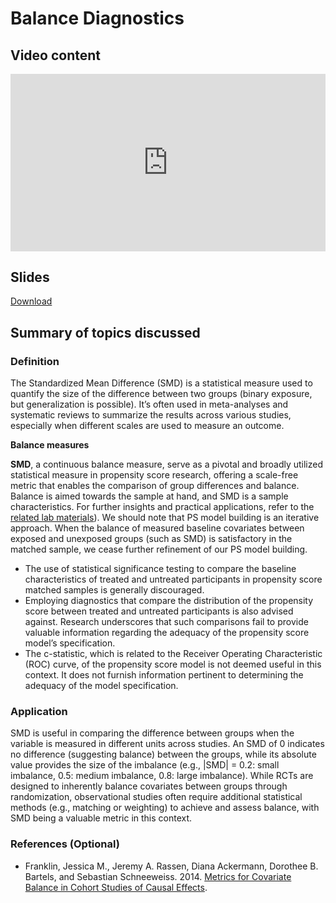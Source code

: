 # Balance Diagnostics {.unnumbered}

## Video content

::: {style="position: relative; padding-bottom: 56.25%; height: 0; overflow: hidden;"}
<iframe src="https://www.youtube.com/embed/hqpPReClbRM" style="position: absolute; top: 0; left: 0; width: 100%; height: 100%; border:0;" allowfullscreen>

</iframe>
:::

## Slides

[Download](https://github.com/ehsanx/PS-survey/raw/main/slides/2BalanceandSMD.pdf)

## Summary of topics discussed

### Definition

The Standardized Mean Difference (SMD) is a statistical measure used to quantify the size of the difference between two groups (binary exposure, but generalization is possible). It's often used in meta-analyses and systematic reviews to summarize the results across various studies, especially when different scales are used to measure an outcome.

::: callout-tip
**Balance measures**

**SMD**, a continuous balance measure, serve as a pivotal and broadly utilized statistical measure in propensity score research, offering a scale-free metric that enables the comparison of group differences and balance. Balance is aimed towards the sample at hand, and SMD is a sample characteristics. For further insights and practical applications, refer to the [related lab materials](https://ehsanx.github.io/EpiMethods/propensityscore2.html)). We should note that PS model building is an iterative approach. When the balance of measured baseline covariates between exposed and unexposed groups (such as SMD) is satisfactory in the matched sample, we cease further refinement of our PS model building.

- The use of statistical significance testing to compare the baseline characteristics of treated and untreated participants in propensity score matched samples is generally discouraged. 
- Employing diagnostics that compare the distribution of the propensity score between treated and untreated participants is also advised against. Research underscores that such comparisons fail to provide valuable information regarding the adequacy of the propensity score model's specification. 
- The c-statistic, which is related to the Receiver Operating Characteristic (ROC) curve, of the propensity score model is not deemed useful in this context. It does not furnish information pertinent to determining the adequacy of the model specification. 
::: 

### Application

SMD is useful in comparing the difference between groups when the variable is measured in different units across studies. An SMD of 0 indicates no difference (suggesting balance) between the groups, while its absolute value provides the size of the imbalance (e.g., \|SMD\| = 0.2: small imbalance, 0.5: medium imbalance, 0.8: large imbalance). While RCTs are designed to inherently balance covariates between groups through randomization, observational studies often require additional statistical methods (e.g., matching or weighting) to achieve and assess balance, with SMD being a valuable metric in this context.

### References (Optional)

-  Franklin, Jessica M., Jeremy A. Rassen, Diana Ackermann, Dorothee B. Bartels, and Sebastian Schneeweiss. 2014. [Metrics for Covariate Balance in Cohort Studies of Causal Effects](https://doi.org/10.1002/sim.6058).
